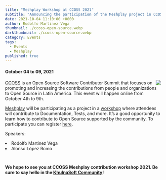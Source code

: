 ```yaml
---
title: "Meshplay Workshop at CCOSS 2021"
subtitle: "Announcing the participation of the Meshplay project in CCOSS 2021 event"
date: 2021-10-04 11:10:00 +0000
author: Rodolfo Martinez Vega
thumbnail: ./ccoss-open-source.webp
darkthumbnail: ./ccoss-open-source.webp
category: Events
tags:
  - Events
  - Meshplay
published: true
---
```



<BlogWrapper>
    <h4 class="date"> October 04 to 09, 2021 </h4>
    <img style="max-height:155px; display: inline; position: relative; float: right; margin-left:0.25rem;" src={meshplay} />
<p><a href="https://ccoss.org/">CCOSS</a> is an Open Source Software Contributor Summit that focuses on promoting and increasing the contributions from people and organizations to Open Source in Latin America. This event will happen online from October 4th to 9th.</p>

<p><a href="https://khulnasoft.com/cloud-native-management/meshplay">Meshplay</a> will be participating as a project in a <a href="https://ccoss.org/sessions/2021/taller-contribucion-meshplay/">workshop</a> where attendees will contribute to Documentation, Tests, and more. It’s a good opportunity to learn how to contribute to Open Source supported by the community. To participate you can register <a href="https://ccoss.org/sessions/2021/taller-contribucion-meshplay/">here</a>.</p>
<p>Speakers:</p>
<li><Link to="/community/members/rodolfo-martinez-vega">Rodolfo Martinez Vega</Link></li>
<li><Link to="/community/members/alonso-lopez">Alonso López Romo</Link></li>


<h4 class="centered-text" style="padding-top:1.5rem;">
  We hope to see you at CCOSS Meshplay contribution workshop 2021. Be sure to say hello
  in the <a href="http://slack.khulnasoft.com/">KhulnaSoft Community</a>!
</h4>
</BlogWrapper>